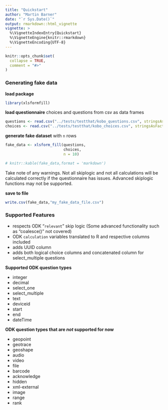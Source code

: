 ```yaml
---
title: "Quickstart"
author: "Martin Barner"
date: "`r Sys.Date()`"
output: rmarkdown::html_vignette
vignette: >
  %\VignetteIndexEntry{Quickstart}
  %\VignetteEngine{knitr::rmarkdown}
  %\VignetteEncoding{UTF-8}
---
```


```r
knitr::opts_chunk$set(
  collapse = TRUE,
  comment = "#>"
)
```

### Generating fake data

**load package**

```r
library(xlsformfill)
```

**load questionnaire** choices and questions from csv as data frames

```r
questions <- read.csv("../tests/testthat/kobo_questions.csv", stringsAsFactors = F)
choices <- read.csv("../tests/testthat/kobo_choices.csv", stringsAsFactors = F)
```

**generate fake dataset** with ` n ` rows

```r
fake_data <- xlsform_fill(questions,
                          choices,
                          n = 10)


```

```r
# knitr::kable(fake_data,format = 'markdown')

```

Take note of any warnings. Not all skiplogic and not all calculations will be calculated correctly if the questionnaire has issues. Advanced skiplogic functions may not be supported.

<!-- **Example Output** -->

<!-- ```{r,results='asis',echo=FALSE} -->
<!-- knitr::kable(fake_data) -->
<!-- ``` -->

**save to file**
```r
write.csv(fake_data,"my_fake_data_file.csv")
```


### Supported Features

- respects ODK "`relevant`" skip logic (Some advanced functionality such as "coalesce()" not covered)
- ODK `calculation` variables translated to R and respective columns included
- adds UUID column
- adds both logical choice columns and concatenated column for select_multiple questions

**Supported ODK question types**

- integer
- decimal
- select_one
- select_multiple
- text
- deviceid
- start
- end
- dateTime

**ODK question types that are _not_ supported for now**

- geopoint
- geotrace
- geoshape
- audio
- video
- file
- barcode
- acknowledge
- hidden
- xml-external
- image
- range
- rank


